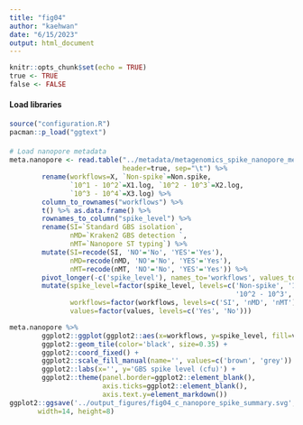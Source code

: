 ```yaml
---
title: "fig04"
author: "kaehwan"
date: "6/15/2023"
output: html_document
---
```


```r
knitr::opts_chunk$set(echo = TRUE)
true <- TRUE
false <- FALSE
```

#### Load libraries

```r
source("configuration.R")
pacman::p_load("ggtext")
```

####

```r
# Load nanopore metadata
meta.nanopore <- read.table("../metadata/metagenomics_spike_nanopore_metadata.txt",
                            header=true, sep="\t") %>% 
        rename(workflows=X, `Non-spike`=Non.spike, 
               `10^1 - 10^2`=X1.log, `10^2 - 10^3`=X2.log, 
               `10^3 - 10^4`=X3.log) %>% 
        column_to_rownames("workflows") %>% 
        t() %>% as.data.frame() %>% 
        rownames_to_column("spike_level") %>% 
        rename(SI=`Standard GBS isolation`, 
               nMD=`Kraken2 GBS detection `, 
               nMT=`Nanopore ST typing`) %>% 
        mutate(SI=recode(SI, 'NO'='No', 'YES'='Yes'), 
               nMD=recode(nMD, 'NO'='No', 'YES'='Yes'), 
               nMT=recode(nMT, 'NO'='No', 'YES'='Yes')) %>% 
        pivot_longer(-c('spike_level'), names_to='workflows', values_to='values') %>% 
        mutate(spike_level=factor(spike_level, levels=c('Non-spike', '10^1 - 10^2', 
                                                        '10^2 - 10^3', '10^3 - 10^4')),
               workflows=factor(workflows, levels=c('SI', 'nMD', 'nMT')),
               values=factor(values, levels=c('Yes', 'No')))

meta.nanopore %>% 
        ggplot2::ggplot(ggplot2::aes(x=workflows, y=spike_level, fill=values)) +
        ggplot2::geom_tile(color='black', size=0.35) +
        ggplot2::coord_fixed() +
        ggplot2::scale_fill_manual(name='', values=c('brown', 'grey')) +
        ggplot2::labs(x='', y='GBS spike level (cfu)') +
        ggplot2::theme(panel.border=ggplot2::element_blank(),
                       axis.ticks=ggplot2::element_blank(),
                       axis.text.y=element_markdown())
ggplot2::ggsave('../output_figures/fig04_c_nanopore_spike_summary.svg', 
       width=14, height=8)

```

